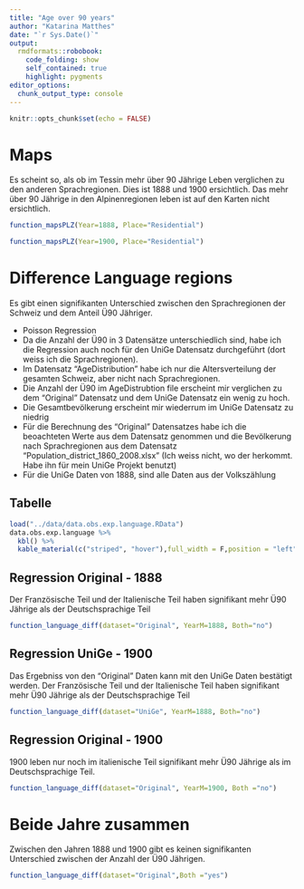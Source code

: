 ```yaml
---
title: "Age over 90 years"
author: "Katarina Matthes"
date: "`r Sys.Date()`"
output:
  rmdformats::robobook:
    code_folding: show
    self_contained: true
    highlight: pygments
editor_options: 
  chunk_output_type: console
---
```


```r
knitr::opts_chunk$set(echo = FALSE)
```

# Maps

Es scheint so, als ob im Tessin mehr über 90 Jährige Leben verglichen zu den anderen Sprachregionen. Dies ist 1888 und 1900 ersichtlich. Das mehr über 90 Jährige in den Alpinenregionen leben ist auf den Karten nicht ersichtlich.

```r
function_mapsPLZ(Year=1888, Place="Residential")
```

```r
function_mapsPLZ(Year=1900, Place="Residential")
```

# Difference Language regions

Es gibt einen signifikanten Unterschied zwischen den Sprachregionen der Schweiz und dem Anteil Ü90 Jähriger.

* Poisson Regression
* Da die Anzahl der Ü90 in 3 Datensätze unterschiedlich sind, habe ich die Regression auch noch für den UniGe Datensatz durchgeführt (dort weiss ich die Sprachregionen). 
* Im Datensatz "AgeDistribution" habe ich nur die Altersverteilung der gesamten Schweiz, aber nicht nach Sprachregionen.
* Die Anzahl der Ü90 im AgeDistrubtion file erscheint mir verglichen zu dem "Original" Datensatz und dem UniGe Datensatz ein wenig zu hoch.
* Die Gesamtbevölkerung erscheint mir wiederrum im UniGe Datensatz zu niedrig
* Für die Berechnung des "Original" Datensatzes habe ich die beoachteten Werte aus dem Datensatz genommen und die Bevölkerung nach Sprachregionen aus dem Datensatz "Population_district_1860_2008.xlsx" (Ich weiss nicht, wo der herkommt. Habe ihn für mein UniGe Projekt benutzt)
* Für die UniGe Daten von 1888, sind alle Daten aus der Volkszählung 


## Tabelle 

```r
load("../data/data.obs.exp.language.RData")
data.obs.exp.language %>%
  kbl() %>%
  kable_material(c("striped", "hover"),full_width = F,position = "left")
```


## Regression Original - 1888

Der Französische Teil und der Italienische Teil haben signifikant mehr Ü90 Jährige als der Deutschsprachige Teil

```r
function_language_diff(dataset="Original", YearM=1888, Both="no")
```

## Regression UniGe - 1900
Das Ergebniss von den "Original" Daten kann mit den UniGe Daten bestätigt werden.
Der Französische Teil und der Italienische Teil haben signifikant mehr Ü90 Jährige als der Deutschsprachige Teil

```r
function_language_diff(dataset="UniGe", YearM=1888, Both="no")
```

## Regression Original - 1900

1900 leben nur noch im italienische Teil signifikant mehr Ü90 Jährige als im Deutschsprachige Teil.

```r
function_language_diff(dataset="Original", YearM=1900, Both ="no")
```

# Beide Jahre zusammen

Zwischen den Jahren 1888 und 1900 gibt es keinen signifikanten Unterschied zwischen der Anzahl der Ü90 Jährigen.

```r
function_language_diff(dataset="Original",Both ="yes")
```


